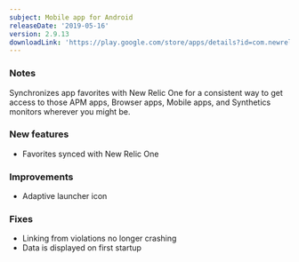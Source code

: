 ```yaml
---
subject: Mobile app for Android
releaseDate: '2019-05-16'
version: 2.9.13
downloadLink: 'https://play.google.com/store/apps/details?id=com.newrelic.rpm'
---
```


### Notes

Synchronizes app favorites with New Relic One for a consistent way to get access to those APM apps, Browser apps, Mobile apps, and Synthetics monitors wherever you might be.

### New features

* Favorites synced with New Relic One

### Improvements

* Adaptive launcher icon

### Fixes

* Linking from violations no longer crashing
* Data is displayed on first startup
